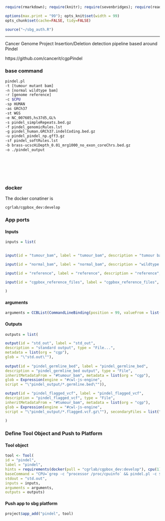 ```r
require(rmarkdown); require(knitr); require(sevenbridges); require(readr)

options(max.print = "99"); opts_knit$set(width = 99)
opts_chunk$set(cache=FALSE, tidy=FALSE)

source("~/sbg_auth.R")

```

<hr>

Cancer Genome Project Insertion/Deletion detection pipeline based around Pindel

https://github.com/cancerit/cgpPindel

### base command

```sh

pindel.pl
-t [tumour mutant bam]
-n [normal wildtype bam]
-r [genome reference]
-c $CPU
-sp HUMAN 
-as GRCh37 
-st WGS
-e NC_007605,hs37d5,GL%
-s pindel_simpleRepeats.bed.gz
-f pindel_genomicRules.lst
-g pindel_human.GRCh37.indelCoding.bed.gz
-u pindel_pindel_np.gff3.gz
-sf pindel_softRules.lst
-b brass-ucscHiDepth_0.01_mrg1000_no_exon_coreChrs.bed.gz
-o ./pindel_output

```

<br><br><br><br>

### docker 

The docker conatiner is

``` cgrlab/cgpbox_dev:develop ```

### App ports {.tabset .tabset-fade .tabset-tabs}

#### Inputs

```r
inputs = list(
  

input(id = "tumour_bam", label = "tumour_bam", description = "tumour bam", type = "File", secondaryFiles = list(".bai"), prefix = "-t"),

input(id = "normal_bam", label = "normal_bam", description = "wildtype bam", type = "File", secondaryFiles = list(".bai"), prefix = "-n"),

input(id = "reference", label = "reference", description = "reference", type = "File", secondaryFiles = list(".fai"), prefix = "-r"),
  
input(id = "cgpbox_reference_files", label = "cgpbox_reference_files", description = "extracted reference files", type = "File...", stageInput = "link")

)

```


#### arguments

```r

arguments = CCBList(CommandLineBinding(position = 99, valueFrom = list("\"&& ls -lR\"")))

```

#### Outputs

```r

outputs = list(

output(id = "std_out", label = "std_out", 
description = "standard output", type = "File...",
metadata = list(org = "cgp"),
glob = "\"std.out\""),
  
output(id = "pindel_germline_bed", label = "pindel_germline_bed", 
description = "pindel_germline_bed output", type = "File",
inheritMetadataFrom = "#tumour_bam", metadata = list(org = "cgp"),
glob = Expression(engine = "#cwl-js-engine",
script = "\"pindel_output/*.germline.bed\"")),

output(id = "pindel_flagged_vcf", label = "pindel_flagged_vcf", 
description = "pindel_flagged_vcf", type = "File",
inheritMetadataFrom = "#tumour_bam", metadata = list(org = "cgp"),
glob = Expression(engine = "#cwl-js-engine",
script = "\"pindel_output/*.flagged.vcf.gz\""), secondaryFiles = list(".tbi"))
  
)


```

### Define Tool Object and Push to Platform {.tabset .tabset-fade .tabset-tabs}
  
#### Tool object

```r

tool <- Tool(
id = "pindel", 
label = "pindel",
hints = requirements(docker(pull = "cgrlab/cgpbox_dev:develop"), cpu(1), mem(1000)),
baseCommand = "CPU=`grep -c ^processor /proc/cpuinfo` && pindel.pl -c $CPU -sp HUMAN -as GRCh37 -st WGS -e NC_007605,hs37d5,GL% -s pindel_simpleRepeats.bed.gz -f pindel_genomicRules.lst -g pindel_human.GRCh37.indelCoding.bed.gz -u pindel_pindel_np.gff3.gz -sf pindel_softRules.lst -b brass-ucscHiDepth_0.01_mrg1000_no_exon_coreChrs.bed.gz -o pindel_output",
stdout = "std.out",
inputs = inputs,
arguments = arguments,
outputs = outputs)


```

#### Push app to sbg platform

```r

project$app_add("pindel", tool)


```

